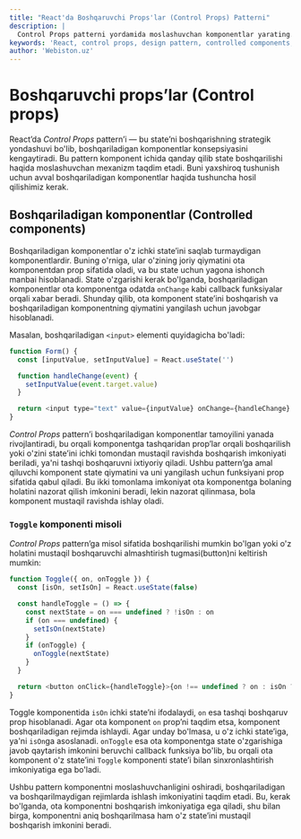 ```yaml
---
title: "React'da Boshqaruvchi Props'lar (Control Props) Patterni"
description: |
  Control Props patterni yordamida moslashuvchan komponentlar yarating. Komponentlar ham ichki state'ni boshqarishi, ham ota komponent tomonidan nazorat qilinishi mumkin.
keywords: 'React, control props, design pattern, controlled components, uncontrolled components, state management, state boshqaruvi, props, webiston'
author: 'Webiston.uz'
---
```


# Boshqaruvchi props’lar (Control props)

React’da _Control Props_ pattern’i — bu state’ni boshqarishning strategik yondashuvi bo'lib, boshqariladigan komponentlar konsepsiyasini kengaytiradi. Bu pattern komponent ichida qanday qilib state boshqarilishi haqida moslashuvchan mexanizm taqdim etadi. Buni yaxshiroq tushunish uchun avval boshqariladigan komponentlar haqida tushuncha hosil qilishimiz kerak.

## Boshqariladigan komponentlar (Controlled components)

Boshqariladigan komponentlar o'z ichki state’ini saqlab turmaydigan komponentlardir. Buning o'rniga, ular o'zining joriy qiymatini ota komponentdan prop sifatida oladi, va bu state uchun yagona ishonch manbai hisoblanadi. State o'zgarishi kerak bo'lganda, boshqariladigan komponentlar ota komponentga odatda `onChange` kabi callback funksiyalar orqali xabar beradi. Shunday qilib, ota komponent state’ini boshqarish va boshqariladigan komponentning qiymatini yangilash uchun javobgar hisoblanadi.

Masalan, boshqariladigan `<input>` elementi quyidagicha bo'ladi:

```js copy
function Form() {
  const [inputValue, setInputValue] = React.useState('')

  function handleChange(event) {
    setInputValue(event.target.value)
  }

  return <input type="text" value={inputValue} onChange={handleChange} />
}
```

_Control Props_ pattern’i boshqariladigan komponentlar tamoyilini yanada rivojlantiradi, bu orqali komponentga tashqaridan prop’lar orqali boshqarilish yoki o'zini state’ini ichki tomondan mustaqil ravishda boshqarish imkoniyati beriladi, ya'ni tashqi boshqaruvni ixtiyoriy qiladi. Ushbu pattern’ga amal qiluvchi komponent state qiymatini va uni yangilash uchun funksiyani prop sifatida qabul qiladi. Bu ikki tomonlama imkoniyat ota komponentga bolaning holatini nazorat qilish imkonini beradi, lekin nazorat qilinmasa, bola komponent mustaqil ravishda ishlay oladi.

### `Toggle` komponenti misoli

_Control Props_ pattern’ga misol sifatida boshqarilishi mumkin bo'lgan yoki o'z holatini mustaqil boshqaruvchi almashtirish tugmasi(button)ni keltirish mumkin:

```js copy
function Toggle({ on, onToggle }) {
  const [isOn, setIsOn] = React.useState(false)

  const handleToggle = () => {
    const nextState = on === undefined ? !isOn : on
    if (on === undefined) {
      setIsOn(nextState)
    }
    if (onToggle) {
      onToggle(nextState)
    }
  }

  return <button onClick={handleToggle}>{on !== undefined ? on : isOn ? 'Yoqilgan' : "O'chirilgan"}</button>
}
```

Toggle komponentida `isOn` ichki state’ni ifodalaydi, `on` esa tashqi boshqaruv prop hisoblanadi. Agar ota komponent `on` prop’ni taqdim etsa, komponent boshqariladigan rejimda ishlaydi. Agar unday bo'lmasa, u o'z ichki state’iga, ya'ni `isOn`ga asoslanadi. `onToggle` esa ota komponentga state o'zgarishiga javob qaytarish imkonini beruvchi callback funksiya bo'lib, bu orqali ota komponent o'z state’ini `Toggle` komponenti state’i bilan sinxronlashtirish imkoniyatiga ega bo'ladi.

Ushbu pattern komponentni moslashuvchanligini oshiradi, boshqariladigan va boshqarilmaydigan rejimlarda ishlash imkoniyatini taqdim etadi. Bu, kerak bo'lganda, ota komponentni boshqarish imkoniyatiga ega qiladi, shu bilan birga, komponentni aniq boshqarilmasa ham o'z state’ini mustaqil boshqarish imkonini beradi.
